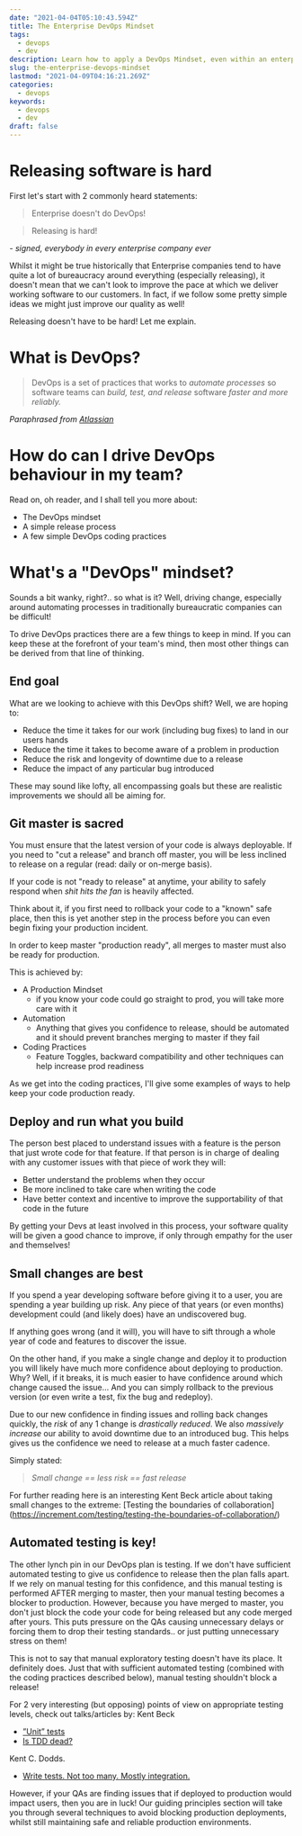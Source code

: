 ```yaml
---
date: "2021-04-04T05:10:43.594Z"
title: The Enterprise DevOps Mindset
tags:
  - devops
  - dev
description: Learn how to apply a DevOps Mindset, even within an enterprise environment.
slug: the-enterprise-devops-mindset
lastmod: "2021-04-09T04:16:21.269Z"
categories:
  - devops
keywords:
  - devops
  - dev
draft: false
---
```


# Releasing software is hard

First let's start with 2 commonly heard statements:

> Enterprise doesn't do DevOps!

> Releasing is hard!

_- signed, everybody in every enterprise company ever_

Whilst it might be true historically that Enterprise companies tend to have quite a lot of bureaucracy around everything (especially releasing), it doesn't mean that we can't look to improve the pace at which we deliver working software to our customers. In fact, if we follow some pretty simple ideas we might just improve our quality as well!

Releasing doesn't have to be hard! Let me explain.

# What is DevOps?

> DevOps is
> a set of practices
> that works to
> _automate processes_
> so software teams can
> _build, test, and release_
> software _faster and more reliably._

_Paraphrased from [Atlassian](https://www.atlassian.com/devops)_

# How do can I drive DevOps behaviour in my team?

Read on, oh reader, and I shall tell you more about:

- The DevOps mindset
- A simple release process
- A few simple DevOps coding practices

# What's a "DevOps" mindset?

Sounds a bit wanky, right?.. so what is it?
Well, driving change, especially around automating processes in traditionally bureaucratic companies can be difficult!

To drive DevOps practices there are a few things to keep in mind.
If you can keep these at the forefront of your team's mind, then most other things can be derived from that line of thinking.

## End goal

What are we looking to achieve with this DevOps shift?
Well, we are hoping to:

- Reduce the time it takes for our work (including bug fixes) to land in our users hands
- Reduce the time it takes to become aware of a problem in production
- Reduce the risk and longevity of downtime due to a release
- Reduce the impact of any particular bug introduced

These may sound like lofty, all encompassing goals but these are realistic improvements we should all be aiming for.

## Git master is sacred

You must ensure that the latest version of your code is always deployable. If you need to "cut a release" and branch off master, you will be less inclined to release on a regular (read: daily or on-merge basis).

If your code is not "ready to release" at anytime, your ability to safely respond when _shit hits the fan_ is heavily affected.

Think about it, if you first need to rollback your code to a "known" safe place, then this is yet another step in the process before you can even begin fixing your production incident.

In order to keep master "production ready", all merges to master must also be ready for production.

This is achieved by:

- A Production Mindset
  - if you know your code could go straight to prod, you will take more care with it
- Automation
  - Anything that gives you confidence to release, should be automated and it should prevent branches merging to master if they fail
- Coding Practices
  - Feature Toggles, backward compatibility and other techniques can help increase prod readiness

As we get into the coding practices, I'll give some examples of ways to help keep your code production ready.

## Deploy and run what you build

The person best placed to understand issues with a feature is the person that just wrote code for that feature.
If that person is in charge of dealing with any customer issues with that piece of work they will:

- Better understand the problems when they occur
- Be more inclined to take care when writing the code
- Have better context and incentive to improve the supportability of that code in the future

By getting your Devs at least involved in this process, your software quality will be given a good chance to improve, if only through empathy for the user and themselves!

## Small changes are best

If you spend a year developing software before giving it to a user, you are spending a year building up risk. Any piece of that years (or even months) development could (and likely does) have an undiscovered bug.

If anything goes wrong (and it will), you will have to sift through a whole year of code and features to discover the issue.

On the other hand, if you make a single change and deploy it to production you will likely have much more confidence about deploying to production. Why? Well, if it breaks, it is much easier to have confidence around which change caused the issue... And you can simply rollback to the previous version (or even write a test, fix the bug and redeploy).

Due to our new confidence in finding issues and rolling back changes quickly, the _risk_ of any 1 change is _drastically reduced_. We also _massively increase_ our ability to avoid downtime due to an introduced bug.
This helps gives us the confidence we need to release at a much faster cadence.

Simply stated:

> _Small change == less risk == fast release_

For further reading here is an interesting Kent Beck article about taking small changes to the extreme: [Testing the boundaries of collaboration] (https://increment.com/testing/testing-the-boundaries-of-collaboration/)

## Automated testing is key!

The other lynch pin in our DevOps plan is testing. If we don't have sufficient automated testing to give us confidence to release then the plan falls apart. If we rely on manual testing for this confidence, and this manual testing is performed AFTER merging to master, then your manual testing becomes a blocker to production. However, because you have merged to master, you don't just block the code your code for being released but any code merged after yours. This puts pressure on the QAs causing unnecessary delays or forcing them to drop their testing standards.. or just putting unnecessary stress on them!

This is not to say that manual exploratory testing doesn't have its place. It definitely does.
Just that with sufficient automated testing (combined with the coding practices described below), manual testing shouldn't block a release!

For 2 very interesting (but opposing) points of view on appropriate testing levels, check out talks/articles by:
Kent Beck

- [”Unit” tests](https://m.facebook.com/nt/screen/?params=%7B%22note_id%22%3A387720532357705%7D&path=%2Fnotes%2Fnote%2F&_rdr)
- [Is TDD dead?](https://martinfowler.com/articles/is-tdd-dead/)

Kent C. Dodds.

- [Write tests. Not too many. Mostly integration.](https://kentcdodds.com/blog/write-tests)

However, if your QAs are finding issues that if deployed to production would impact users, then you are in luck! Our guiding principles section will take you through several techniques to avoid blocking production deployments, whilst still maintaining safe and reliable production environments.
